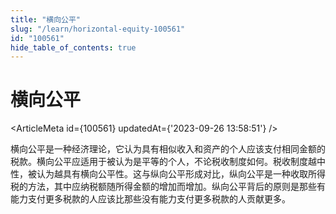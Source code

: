 ```yaml
---
title: "横向公平"
slug: "/learn/horizontal-equity-100561"
id: "100561"
hide_table_of_contents: true
---
```



# 横向公平

<ArticleMeta id={100561} updatedAt={'2023-09-26 13:58:51'} />
<div className='border-solid border-b border-t-0 my-4 border-[var(--ifm-color-gray-300)]' />

横向公平是一种经济理论，它认为具有相似收入和资产的个人应该支付相同金额的税款。横向公平应适用于被认为是平等的个人，不论税收制度如何。税收制度越中性，被认为越具有横向公平性。这与纵向公平形成对比，纵向公平是一种收取所得税的方法，其中应纳税额随所得金额的增加而增加。纵向公平背后的原则是那些有能力支付更多税款的人应该比那些没有能力支付更多税款的人贡献更多。
